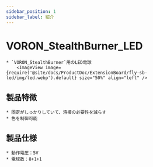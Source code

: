 ```yaml
---
sidebar_position: 1
sidebar_label: 紹介
---
```




# VORON_StealthBurner_LED

    * `VORON_StealthBurner`用のLED電球
        <ImageView image={require('@site/docs/ProductDoc/ExtensionBoard/fly-sb-led/img/led.webp').default} size="50%" align="left" />

## 製品特徴

    * 固定がしっかりしていて、溶接の必要性を減らす
    * 色を制御可能

## 製品仕様

    * 動作電圧：5V
    * 電球数：8+1+1

